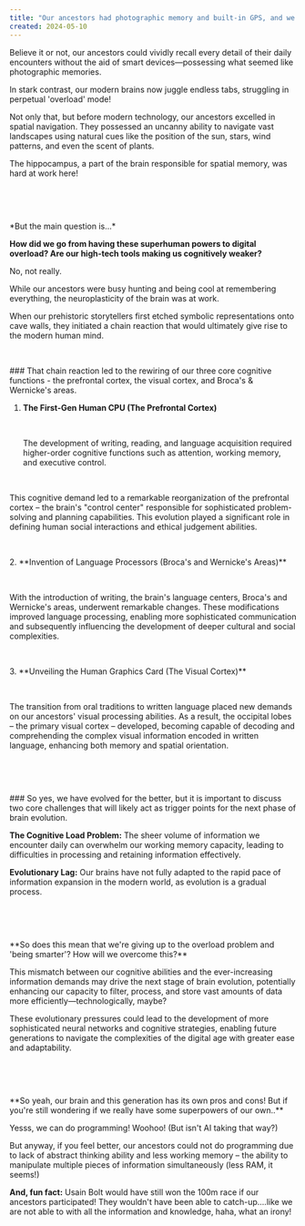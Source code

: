 ```yaml
---
title: "Our ancestors had photographic memory and built-in GPS, and we're the smarter ones?"
created: 2024-05-10
---
```


Believe it or not, our ancestors could vividly recall every detail of their daily encounters without the aid of smart devices—possessing what seemed like photographic memories.

In stark contrast, our modern brains now juggle endless tabs, struggling in perpetual 'overload' mode!

Not only that, but before modern technology, our ancestors excelled in spatial navigation. They possessed an uncanny ability to navigate vast landscapes using natural cues like the position of the sun, stars, wind patterns, and even the scent of plants.

The hippocampus, a part of the brain responsible for spatial memory, was hard at work here!
<p>&nbsp;</p>
<p>&nbsp;</p>
*But the main question is...*

**How did we go from having these superhuman powers to digital overload? Are our high-tech tools making us cognitively weaker?**

No, not really. 

While our ancestors were busy hunting and being cool at remembering everything, the neuroplasticity of the brain was at work.

When our prehistoric storytellers first etched symbolic representations onto cave walls, they initiated a chain reaction that would ultimately give rise to the modern human mind.
<p>&nbsp;</p>
### That chain reaction led to the rewiring of our three core cognitive functions - the prefrontal cortex, the visual cortex, and Broca's & Wernicke's areas.

1. **The First-Gen Human CPU (The Prefrontal Cortex)** <p>&nbsp;</p>
The development of writing, reading, and language acquisition required higher-order cognitive functions such as attention, working memory, and executive control.
<p>&nbsp;</p>
This cognitive demand led to a remarkable reorganization of the prefrontal cortex – the brain's "control center" responsible for sophisticated problem-solving and planning capabilities. This evolution played a significant role in defining human social interactions and ethical judgement abilities.
<p>&nbsp;</p>
2. **Invention of Language Processors (Broca's and Wernicke's Areas)** <p>&nbsp;</p>
With the introduction of writing, the brain's language centers, Broca's and Wernicke's areas, underwent remarkable changes. These modifications improved language processing, enabling more sophisticated communication and subsequently influencing the development of deeper cultural and social complexities.
<p>&nbsp;</p>
3. **Unveiling the Human Graphics Card (The Visual Cortex)** <p>&nbsp;</p>
The transition from oral traditions to written language placed new demands on our ancestors' visual processing abilities. As a result, the occipital lobes – the primary visual cortex – developed, becoming capable of decoding and comprehending the complex visual information encoded in written language, enhancing both memory and spatial orientation.
<p>&nbsp;</p>
<p>&nbsp;</p>
### So yes, we have evolved for the better, but it is important to discuss two core challenges that will likely act as trigger points for the next phase of brain evolution.

**The Cognitive Load Problem:** The sheer volume of information we encounter daily can overwhelm our working memory capacity, leading to difficulties in processing and retaining information effectively.

**Evolutionary Lag:** Our brains have not fully adapted to the rapid pace of information expansion in the modern world, as evolution is a gradual process.
<p>&nbsp;</p>
<p>&nbsp;</p>
**So does this mean that we're giving up to the overload problem and 'being smarter'? How will we overcome this?**

This mismatch between our cognitive abilities and the ever-increasing information demands may drive the next stage of brain evolution, potentially enhancing our capacity to filter, process, and store vast amounts of data more efficiently—technologically, maybe?

These evolutionary pressures could lead to the development of more sophisticated neural networks and cognitive strategies, enabling future generations to navigate the complexities of the digital age with greater ease and adaptability.
<p>&nbsp;</p>
<p>&nbsp;</p>
**So yeah, our brain and this generation has its own pros and cons! But if you're still wondering if we really have some superpowers of our own..**

Yesss, we can do programming! Woohoo! (But isn't AI taking that way?)

But anyway, if you feel better, our ancestors could not do programming due to lack of abstract thinking ability and less working memory – the ability to manipulate multiple pieces of information simultaneously (less RAM, it seems!)

**And, fun fact:** Usain Bolt would have still won the 100m race if our ancestors participated! They wouldn't have been able to catch-up....like we are not able to with all the information and knowledge, haha, what an irony!
